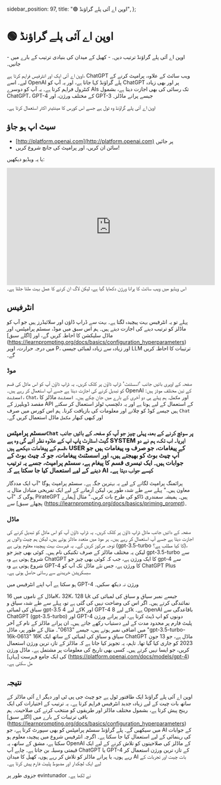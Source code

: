  sidebar_position: 97,
  title: "🟢 اوپن اے آئی پلے گراؤنڈ",
};

# 🟢 اوپن اے آئی پلے گراؤنڈ

<Takeaways>
  - اوپن اے آئی پلے گراؤنڈ ترتیب دیں۔ - کھیل کے میدان کی بنیادی ترتیب کے بارے
  میں جانیں۔
</Takeaways>

اوپن اے آئی ایک اور انٹرفیس فراہم کرتا ہے، ChatGPT ویب سائٹ کے علاوہ، پرامپٹ کرنے کے لیے۔ اسے OpenAI پلے گراؤنڈ کہا جاتا ہے، اور یہ آپ کو ChatGPT پر اور بھی زیادہ کنٹرول فراہم کرتا ہے۔ یہ آپ کو دوسرے AIs تک رسائی کی بھی اجازت دیتا ہے، بشمول ChatGPT، GPT-4 کے مختلف ورژن، اور GPT-3 جیسے پرانے ماڈلز۔

<Note>
  اوپن اے آئی پلے گراؤنڈ وہ ٹول ہے جسے اس کورس کا مینٹینر اکثر استعمال کرتا ہے۔
</Note>

## سیٹ اپ ہو جاؤ

- [http://platform.openai.com](http://platform.openai.com) پر جائیں
- سائن ان کریں، اور پرامپٹ کی جانچ شروع کریں!

یا یہ ویڈیو دیکھیں:

<iframe
  width="560"
  height="315"
  src="https://www.youtube.com/embed/6OD14rpokRw"
  title="YouTube video player"
  frameBorder="0"
  allow="accelerometer; autoplay; clipboard-write; encrypted-media; gyroscope; picture-in-picture; web-share"
  allowFullScreen
></iframe>

<Note>
  اس ویڈیو میں ویب سائٹ کا پرانا ورژن دکھایا گیا ہے، لیکن لاگ ان کرنے کا عمل بہت
  ملتا جلتا ہے۔
</Note>

## انٹرفیس

پہلے تو یہ انٹرفیس بہت پیچیدہ لگتا ہے۔ بہت سے ڈراپ ڈاؤن اور سلائیڈرز ہیں جو آپ کو ماڈلز کو ترتیب دینے کی اجازت دیتے ہیں۔ ہم اس سبق میں موڈ، سسٹم پرامپٹس، اور ماڈل سلیکشن کا احاطہ کریں گے، اور [اگلے سبق] (https://learnprompting.org/docs/basics/configuration_hyperparameters) میں درجہ حرارت، اوپر P، اور زیادہ سے زیادہ لمبائی جیسی LLM ترتیبات کا احاطہ کریں گے۔

### موڈ

<div className="flex flex-col sm:flex-row justify-between">
  
<div>
    صفحہ کے اوپری بائیں جانب 'اسسٹنٹ' ڈراپ ڈاؤن پر کلک کریں۔ یہ ڈراپ ڈاؤن آپ کو اس ماڈل کی قسم کو تبدیل کرنے کی اجازت دیتا ہے جسے آپ استعمال کر رہے ہیں۔ OpenAI کے تین مختلف موڈز ہیں: <code>اسسٹنٹ</code>، <code>Chat</code>، اور <code>مکمل</code>۔ ہم پہلے ہی دو آخری کے بارے میں جان چکے ہیں۔ <code>اسسٹنٹ</code> ماڈلز کا مقصد ڈویلپرز کے API کے استعمال کے لیے ہوتا ہے اور یہ دلچسپ ٹولز استعمال کر سکتے ہیں جیسے کوڈ کو چلانے اور معلومات کی بازیافت کرنا۔ ہم اس کورس میں صرف <code>Chat</code> اور کبھی کبھار <code>مکمل</code> ماڈل استعمال کریں گے۔
  
</div>

</div>

### سسٹم پرامپٹس<code>Chat</code> پر سوئچ کرنے کے بعد، پہلی چیز جو آپ کو صفحہ کے بائیں جانب گیٹ اسٹارٹ پاپ اپ کے علاوہ نظر آئے گی وہ ہے SYSTEM ایریا۔ اب تک، ہم نے دو قسم کے پیغامات دیکھے ہیں، USER کے پیغامات، جو صرف وہ پیغامات ہیں جو آپ چیٹ بوٹ کو بھیجتے ہیں، اور اسسٹنٹ پیغامات، جو کہ چیٹ بوٹ کے جوابات ہیں۔ ایک تیسری قسم کا پیغام ہے، سسٹم پرامپٹ، جسے یہ ترتیب دینے کے لیے استعمال کیا جا سکتا ہے کہ AI کیسے جواب دیتا ہے۔

پرائمنگ پرامپٹ لگانے کے لیے یہ بہترین جگہ ہے۔ سسٹم پرامپٹ ہوگا "آپ ایک مددگار معاون ہیں۔" پہلے سے طے شدہ طور پر، لیکن آزمانے کے لیے ایک تفریحی متبادل مثال یہ ہوگی کہ "آپ PirateGPT ہیں۔ ہمیشہ سمندری ڈاکو کی طرح بات کریں۔" مثال [ہمارے پچھلے سبق] سے (https://learnprompting.org/docs/basics/priming_prompt)۔

### ماڈل

<div className="flex flex-col sm:flex-row justify-between">
  
<div>
  صفحہ کے دائیں جانب ماڈل ڈراپ ڈاؤن پر کلک کریں۔ یہ ڈراپ ڈاؤن آپ کو اس ماڈل کو تبدیل کرنے کی اجازت دیتا ہے جسے آپ استعمال کر رہے ہیں۔ ہر موڈ میں متعدد ماڈلز ہوتے ہیں، لیکن ہم چیٹ والوں پر توجہ مرکوز کریں گے۔ یہ فہرست بہت پیچیدہ معلوم ہوتی ہے (gpt-3.5-turbo کا کیا مطلب ہے؟)، لیکن یہ مختلف ماڈلز کے صرف تکنیکی نام ہیں۔ کوئی بھی چیز جو gpt-3.5-turbo سے شروع ہوتی ہے وہ ChatGPT کا ایک ورژن ہے، جب کہ کوئی بھی چیز جو gpt-4 سے شروع ہوتی ہے وہ GPT-4 کا ورژن ہے، جس نئے ماڈل تک آپ کو ChatGPT Plus سبسکرپشن خریدنے سے رسائی حاصل ہوتی ہے۔

</div>
</div>

<Note>ہو سکتا ہے آپ اپنے انٹرفیس میں GPT-4 ورژن نہ دیکھ سکیں۔</Note>

ماڈل کے ناموں میں 16K، 32K، یا 128k جیسے نمبر سیاق و سباق کی لمبائی کی نمائندگی کرتے ہیں۔ اگر اس کی وضاحت نہیں کی گئی ہے تو، پہلے سے طے شدہ سیاق و سباق کی لمبائی gpt-3.5 کے لیے 4K اور GPT-4 کے لیے 8k ہے۔ OpenAI باقاعدگی سے ChatGPT (gpt-3.5-turbo) اور GPT-4 دونوں کو اپ ڈیٹ کرتا ہے، اور پرانے ورژن پلیٹ فارم پر محدود مدت کے لیے دستیاب رکھے جاتے ہیں۔ ان پرانے ماڈلز کے نام کے آخر میں اضافی نمبر ہوتے ہیں، جیسے "0613"۔ مثال کے طور پر، ماڈل "gpt-3.5-turbo-16k-0613" 16K سیاق و سباق کی لمبائی کے ساتھ ایک ChatGPT ماڈل ہے، جو 13 جون 2023 کو جاری کیا گیا تھا۔ تاہم، یہ تجویز کیا جاتا ہے کہ ماڈلز کے تازہ ترین ورژن استعمال کریں، جو ایسا نہیں کرتے ہیں۔ کسی بھی تاریخ کی معلومات پر مشتمل ہے۔ ماڈل ورژن کی ایک جامع فہرست [یہاں] (https://platform.openai.com/docs/models/gpt-4) مل سکتی ہے۔

## نتیجہ

اوپن اے آئی پلے گراؤنڈ ایک طاقتور ٹول ہے جو چیٹ جی پی ٹی اور دیگر اے آئی ماڈلز کے ساتھ بات چیت کے لیے زیادہ جدید انٹرفیس فراہم کرتا ہے۔ یہ ترتیب کے اختیارات کی ایک رینج پیش کرتا ہے، بشمول مختلف ماڈلز اور طریقوں کو منتخب کرنے کی صلاحیت۔ ہم باقی ترتیبات کے بارے میں [اگلے سبق] (https://learnprompting.org/docs/basics/configuration_hyperparameters) میں سیکھیں گے۔ پلے گراؤنڈ سسٹم پرامپٹس کو بھی سپورٹ کرتا ہے، جو AI کے جوابات کی رہنمائی کے لیے استعمال کیا جا سکتا ہے۔ اگرچہ انٹرفیس شروع میں پیچیدہ معلوم ہو سکتا ہے، مشق کے ساتھ، یہ OpenAI کے ماڈلز کی صلاحیتوں کو تلاش کرنے کے لیے ایک قیمتی وسیلہ بن جاتا ہے۔ چاہے آپ ChatGPT یا GPT-4 کے تازہ ترین ورژن استعمال کر رہے ہوں، یا پرانے ماڈلز کو تلاش کر رہے ہوں، کھیل کا میدان AI بات چیت اور تجربات کے لیے ایک لچکدار اور مضبوط پلیٹ فارم پیش کرتا ہے۔

جزوی طور پر evintunador نے لکھا ہے۔
